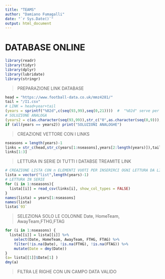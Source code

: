 ```yaml
---
title: "TEAMS"
author: "Damiano Fumagalli"
date: "`r Sys.Date()`"
output: html_document
---
```

# DATABASE ONLINE


```r
library(readr)
library(tidyr)
library(dplyr)
library(lubridate)
library(stringr)
```

> PREPARAZIONE LINK DATABASE

```r
head = "https://www.football-data.co.uk/mmz4281/"
tail = "/I1.csv"
# LINK = head+year+tail
(years = sprintf("%02d",c(seq(93,99),seq(0,21))))  #  "%02d" serve per formattare ogni numero in 2 caratteri in stringa
# SOLUZIONE ANALOGA
(years2 = c(as.character(seq(93,99)),str_c("0",as.character(seq(0,9))),as.character(seq(10,21))))
if (all(years == years2)) print("SOLUZIONI ANALOGHE")
```

> CREAZIONE VETTORE CON I LINKS

```r
nseasons = length(years)-1
links = str_c(head,str_c(years[1:nseasons],years[2:length(years)]),tail)
links[1:3]
```




> LETTURA IN SERIE DI TUTTI I DATABSE TREAMITE LINK

```r
# CREAZIONE LISTA CON n ELEMENTI VUOTI PER INSERIRCI OGNI LETTURA DA LINK
lista = vector("list",length(years)-1)
# LETTURA IN SERIE
for (i in 1:nseasons){
  lista[[i]] = read_csv(links[i], show_col_types = FALSE)
}
names(lista) = years[1:nseasons]
names(lista)
lista$`93`
```


> SELEZIONA SOLO LE COLONNE Date, HomeTeam, AwayTeam,FTHG,FTAG

```r
for (i in 1:nseasons) {
  lista[[i]] = lista[[i]] %>% 
    select(Date, HomeTeam, AwayTeam, FTHG, FTAG) %>%
    filter(!is.na(Date), !is.na(FTHG), !is.na(FTAG)) %>% 
    mutate(Date = dmy(Date)) 
}
(a= lista[[1]]$Date[1] )
dmy(a)

```

> FILTRA LE RIGHE CON UN CAMPO DATA VALIDO







